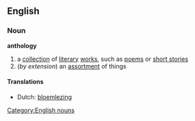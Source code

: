 ==English==
===Noun===
{{wikipedia}}
'''anthology'''
# a [[collection]] of [[literary]] [[work]]s, such as [[poem]]s or [[short stories]]
#(''by extension'') an [[assortment]] of things

====Translations====
*Dutch: [[bloemlezing]]

[[Category:English nouns]]